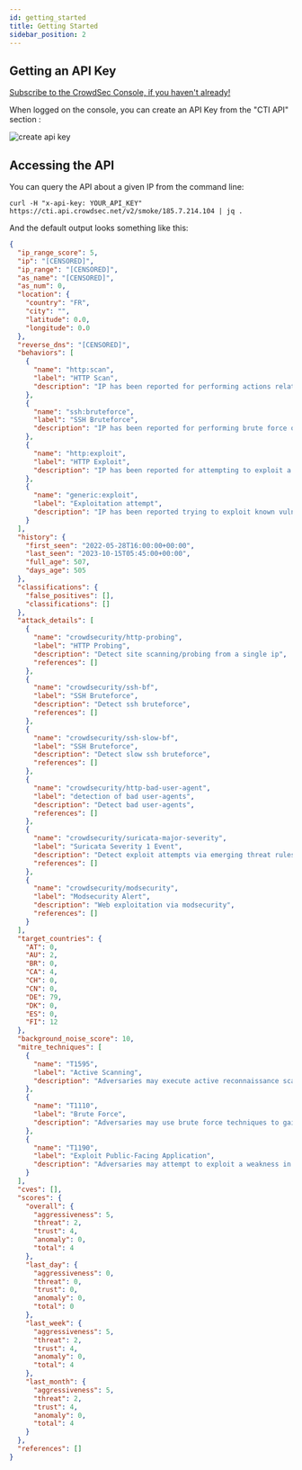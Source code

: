 ```yaml
---
id: getting_started
title: Getting Started
sidebar_position: 2
---
```



## Getting an API Key

[Subscribe to the CrowdSec Console, if you haven't already!](https://app.crowdsec.net/) 

When logged on the console, you can create an API Key from the "CTI API" section :

![create api key](/img/crowdsec-console-api-key-creation.png)

## Accessing the API

You can query the API about a given IP from the command line:

```shell
curl -H "x-api-key: YOUR_API_KEY" https://cti.api.crowdsec.net/v2/smoke/185.7.214.104 | jq .

```

And the default output looks something like this:

```json
{
  "ip_range_score": 5,
  "ip": "[CENSORED]",
  "ip_range": "[CENSORED]",
  "as_name": "[CENSORED]",
  "as_num": 0,
  "location": {
    "country": "FR",
    "city": "",
    "latitude": 0.0,
    "longitude": 0.0
  },
  "reverse_dns": "[CENSORED]",
  "behaviors": [
    {
      "name": "http:scan",
      "label": "HTTP Scan",
      "description": "IP has been reported for performing actions related to HTTP vulnerability scanning and discovery."
    },
    {
      "name": "ssh:bruteforce",
      "label": "SSH Bruteforce",
      "description": "IP has been reported for performing brute force on ssh services."
    },
    {
      "name": "http:exploit",
      "label": "HTTP Exploit",
      "description": "IP has been reported for attempting to exploit a vulnerability in a web application."
    },
    {
      "name": "generic:exploit",
      "label": "Exploitation attempt",
      "description": "IP has been reported trying to exploit known vulnerability/CVE on unspecified protocols."
    }
  ],
  "history": {
    "first_seen": "2022-05-28T16:00:00+00:00",
    "last_seen": "2023-10-15T05:45:00+00:00",
    "full_age": 507,
    "days_age": 505
  },
  "classifications": {
    "false_positives": [],
    "classifications": []
  },
  "attack_details": [
    {
      "name": "crowdsecurity/http-probing",
      "label": "HTTP Probing",
      "description": "Detect site scanning/probing from a single ip",
      "references": []
    },
    {
      "name": "crowdsecurity/ssh-bf",
      "label": "SSH Bruteforce",
      "description": "Detect ssh bruteforce",
      "references": []
    },
    {
      "name": "crowdsecurity/ssh-slow-bf",
      "label": "SSH Bruteforce",
      "description": "Detect slow ssh bruteforce",
      "references": []
    },
    {
      "name": "crowdsecurity/http-bad-user-agent",
      "label": "detection of bad user-agents",
      "description": "Detect bad user-agents",
      "references": []
    },
    {
      "name": "crowdsecurity/suricata-major-severity",
      "label": "Suricata Severity 1 Event",
      "description": "Detect exploit attempts via emerging threat rules",
      "references": []
    },
    {
      "name": "crowdsecurity/modsecurity",
      "label": "Modsecurity Alert",
      "description": "Web exploitation via modsecurity",
      "references": []
    }
  ],
  "target_countries": {
    "AT": 0,
    "AU": 2,
    "BR": 0,
    "CA": 4,
    "CH": 0,
    "CN": 0,
    "DE": 79,
    "DK": 0,
    "ES": 0,
    "FI": 12
  },
  "background_noise_score": 10,
  "mitre_techniques": [
    {
      "name": "T1595",
      "label": "Active Scanning",
      "description": "Adversaries may execute active reconnaissance scans to gather information that can be used during targeting. Active scans are those where the adversary probes victim infrastructure via network traffic, as opposed to other forms of reconnaissance that do not involve direct interaction.\n\nAdversaries may perform different forms of active scanning depending on what information they seek to gather. These scans can also be performed in various ways, including using native features of network protocols such as ICMP.(Citation: Botnet Scan)(Citation: OWASP Fingerprinting) Information from these scans may reveal opportunities for other forms of reconnaissance (ex: [Search Open Websites/Domains](https://attack.mitre.org/techniques/T1593) or [Search Open Technical Databases](https://attack.mitre.org/techniques/T1596)), establishing operational resources (ex: [Develop Capabilities](https://attack.mitre.org/techniques/T1587) or [Obtain Capabilities](https://attack.mitre.org/techniques/T1588)), and/or initial access (ex: [External Remote Services](https://attack.mitre.org/techniques/T1133) or [Exploit Public-Facing Application](https://attack.mitre.org/techniques/T1190))."
    },
    {
      "name": "T1110",
      "label": "Brute Force",
      "description": "Adversaries may use brute force techniques to gain access to accounts when passwords are unknown or when password hashes are obtained. Without knowledge of the password for an account or set of accounts, an adversary may systematically guess the password using a repetitive or iterative mechanism. Brute forcing passwords can take place via interaction with a service that will check the validity of those credentials or offline against previously acquired credential data, such as password hashes.\n\nBrute forcing credentials may take place at various points during a breach. For example, adversaries may attempt to brute force access to [Valid Accounts](https://attack.mitre.org/techniques/T1078) within a victim environment leveraging knowledge gathered from other post-compromise behaviors such as [OS Credential Dumping](https://attack.mitre.org/techniques/T1003), [Account Discovery](https://attack.mitre.org/techniques/T1087), or [Password Policy Discovery](https://attack.mitre.org/techniques/T1201). Adversaries may also combine brute forcing activity with behaviors such as [External Remote Services](https://attack.mitre.org/techniques/T1133) as part of Initial Access."
    },
    {
      "name": "T1190",
      "label": "Exploit Public-Facing Application",
      "description": "Adversaries may attempt to exploit a weakness in an Internet-facing host or system to initially access a network. The weakness in the system can be a software bug, a temporary glitch, or a misconfiguration.\n\nExploited applications are often websites/web servers, but can also include databases (like SQL), standard services (like SMB or SSH), network device administration and management protocols (like SNMP and Smart Install), and any other system with Internet accessible open sockets.(Citation: NVD CVE-2016-6662)(Citation: CIS Multiple SMB Vulnerabilities)(Citation: US-CERT TA18-106A Network Infrastructure Devices 2018)(Citation: Cisco Blog Legacy Device Attacks)(Citation: NVD CVE-2014-7169) Depending on the flaw being exploited this may also involve [Exploitation for Defense Evasion](https://attack.mitre.org/techniques/T1211). \n\nIf an application is hosted on cloud-based infrastructure and/or is containerized, then exploiting it may lead to compromise of the underlying instance or container. This can allow an adversary a path to access the cloud or container APIs, exploit container host access via [Escape to Host](https://attack.mitre.org/techniques/T1611), or take advantage of weak identity and access management policies.\n\nAdversaries may also exploit edge network infrastructure and related appliances, specifically targeting devices that do not support robust host-based defenses.(Citation: Mandiant Fortinet Zero Day)(Citation: Wired Russia Cyberwar)\n\nFor websites and databases, the OWASP top 10 and CWE top 25 highlight the most common web-based vulnerabilities.(Citation: OWASP Top 10)(Citation: CWE top 25)"
    }
  ],
  "cves": [],
  "scores": {
    "overall": {
      "aggressiveness": 5,
      "threat": 2,
      "trust": 4,
      "anomaly": 0,
      "total": 4
    },
    "last_day": {
      "aggressiveness": 0,
      "threat": 0,
      "trust": 0,
      "anomaly": 0,
      "total": 0
    },
    "last_week": {
      "aggressiveness": 5,
      "threat": 2,
      "trust": 4,
      "anomaly": 0,
      "total": 4
    },
    "last_month": {
      "aggressiveness": 5,
      "threat": 2,
      "trust": 4,
      "anomaly": 0,
      "total": 4
    }
  },
  "references": []
}

```

<AcademyPromo
  image="crowdsec_threat_intelligence.svg"
  description="Watch a short series of videos on how to get the most out of CrowdSec’s Cyber Threat Intelligence database"
  title="More ways to learn"
  course="crowdsec-cyber-threat-intelligence"
  utm="?utm_source=docs&utm_medium=banner&utm_campaign=cti-page&utm_id=academydocs"
/>
